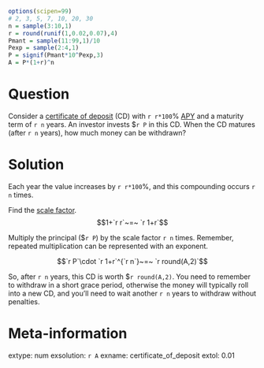```r
options(scipen=99)
# 2, 3, 5, 7, 10, 20, 30
n = sample(3:10,1)
r = round(runif(1,0.02,0.07),4)
Pmant = sample(11:99,1)/10
Pexp = sample(2:4,1)
P = signif(Pmant*10^Pexp,3)
A = P*(1+r)^n

```

Question
========

Consider a [certificate of deposit](https://en.wikipedia.org/wiki/Certificate_of_deposit) (CD) with `r r*100`% [APY](https://en.wikipedia.org/wiki/Annual_percentage_yield) and a maturity term of `r n` years. An investor invests $`r P` in this CD. When the CD matures (after `r n` years), how much money can be withdrawn?


Solution
========

Each year the value increases by `r r*100`%, and this compounding occurs `r n` times.

Find the [scale factor](https://chadworley.github.io/a2/u17/slides_percent/slides_percent.html).
$$1+`r r`~=~ `r 1+r`$$

Multiply the principal ($`r P`) by the scale factor `r n` times. Remember, repeated multiplication can be represented with an exponent.

$$`r P`\cdot `r 1+r`^{`r n`}~=~ `r round(A,2)`$$

So, after `r n` years, this CD is worth $`r round(A,2)`. You need to remember to withdraw in a short grace period, otherwise the money will typically roll into a new CD, and you'll need to wait another `r n` years to withdraw without penalties.


Meta-information
============
extype: num
exsolution: `r A`
exname: certificate_of_deposit
extol: 0.01